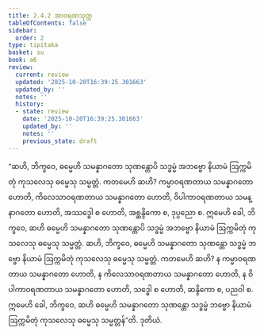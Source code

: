 ```yaml
---
title: 2.4.2 အာဝရဏသုတ္တ
tableOfContents: false
sidebar:
  order: 2
type: tipitaka
basket: su
book: a6
review:
  current: review
  updated: '2025-10-20T16:39:25.301663'
  updated_by: ''
  notes: ''
  history:
  - state: review
    date: '2025-10-20T16:39:25.301663'
    updated_by: ''
    notes: ''
    previous_state: draft
---
```



<DynamicBreadcrumb />


<ReviewStatus review={frontmatter.review} showDetails={true} />

<HypothesisAnnotation frontmatter={frontmatter} />

<Division number="86" book="a6" e="ch" v="16" p="379">

<Paragraph number="687" book="a6">
“ဆဟိ, ဘိက္ခဝေ, ဓမ္မေဟိ သမန္နာဂတော သုဏန္တောပိ သဒ္ဓမ္မံ အဘဗ္ဗော နိယာမံ ဩက္ကမိတုံ ကုသလေသု ဓမ္မေသု သမ္မတ္တံ. ကတမေဟိ ဆဟိ? ကမ္မာဝရဏတာယ သမန္နာဂတော ဟောတိ, ကိလေသာဝရဏတာယ သမန္နာဂတော ဟောတိ, ဝိပါကာဝရဏတာယ သမန္နာဂတော ဟောတိ, အဿဒ္ဓေါ စ ဟောတိ, အစ္ဆန္ဒိကော စ, ဒုပ္ပညော စ. ဣမေဟိ ခေါ, ဘိက္ခဝေ, ဆဟိ ဓမ္မေဟိ သမန္နာဂတော သုဏန္တောပိ သဒ္ဓမ္မံ အဘဗ္ဗော နိယာမံ ဩက္ကမိတုံ ကုသလေသု ဓမ္မေသု သမ္မတ္တံ.
</Paragraph>

<Paragraph number="688" book="a6">
ဆဟိ, ဘိက္ခဝေ, ဓမ္မေဟိ သမန္နာဂတော သုဏန္တော သဒ္ဓမ္မံ ဘဗ္ဗော နိယာမံ ဩက္ကမိတုံ ကုသလေသု ဓမ္မေသု သမ္မတ္တံ. ကတမေဟိ ဆဟိ? န ကမ္မာဝရဏတာယ သမန္နာဂတော ဟောတိ, န ကိလေသာဝရဏတာယ သမန္နာဂတော ဟောတိ, န ဝိပါကာဝရဏတာယ သမန္နာဂတော ဟောတိ, သဒ္ဓေါ စ ဟောတိ, ဆန္ဒိကော စ, ပညဝါ စ. ဣမေဟိ ခေါ, ဘိက္ခဝေ, ဆဟိ ဓမ္မေဟိ သမန္နာဂတော သုဏန္တော သဒ္ဓမ္မံ ဘဗ္ဗော နိယာမံ ဩက္ကမိတုံ ကုသလေသု ဓမ္မေသု သမ္မတ္တန်”တိ.

</Paragraph>
</Division>

<Paragraph number="689" type="center" book="a6">
ဒုတိယံ.
</Paragraph>